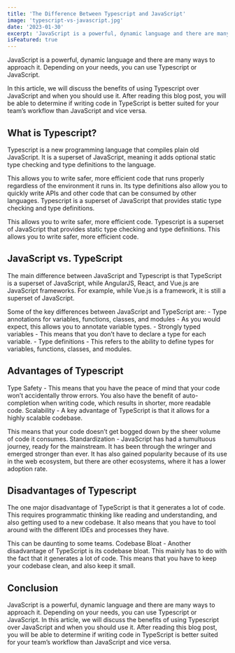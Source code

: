```yaml
---
title: 'The Difference Between Typescript and JavaScript'
image: 'typescript-vs-javascript.jpg'
date: '2023-01-30'
excerpt: 'JavaScript is a powerful, dynamic language and there are many ways to approach it. Depending on your needs'
isFeatured: true
---
```


JavaScript is a powerful, dynamic language and there are many ways to approach it. Depending on your needs, you can use Typescript or JavaScript.

In this article, we will discuss the benefits of using Typescript over JavaScript and when you should use it. After reading this blog post, you will be able to determine if writing code in TypeScript is better suited for your team’s workflow than JavaScript and vice versa.

## What is Typescript?

Typescript is a new programming language that compiles plain old JavaScript. It is a superset of JavaScript, meaning it adds optional static type checking and type definitions to the language.

This allows you to write safer, more efficient code that runs properly regardless of the environment it runs in. Its type definitions also allow you to quickly write APIs and other code that can be consumed by other languages. Typescript is a superset of JavaScript that provides static type checking and type definitions.

This allows you to write safer, more efficient code. Typescript is a superset of JavaScript that provides static type checking and type definitions. This allows you to write safer, more efficient code.

## JavaScript vs. TypeScript

The main difference between JavaScript and Typescript is that TypeScript is a superset of JavaScript, while AngularJS, React, and Vue.js are JavaScript frameworks. For example, while Vue.js is a framework, it is still a superset of JavaScript.

Some of the key differences between JavaScript and TypeScript are: - Type annotations for variables, functions, classes, and modules - As you would expect, this allows you to annotate variable types. - Strongly typed variables - This means that you don’t have to declare a type for each variable. - Type definitions - This refers to the ability to define types for variables, functions, classes, and modules.

## Advantages of Typescript

Type Safety - This means that you have the peace of mind that your code won’t accidentally throw errors. You also have the benefit of auto-completion when writing code, which results in shorter, more readable code. Scalability - A key advantage of TypeScript is that it allows for a highly scalable codebase.

This means that your code doesn’t get bogged down by the sheer volume of code it consumes. Standardization - JavaScript has had a tumultuous journey, ready for the mainstream. It has been through the wringer and emerged stronger than ever. It has also gained popularity because of its use in the web ecosystem, but there are other ecosystems, where it has a lower adoption rate.

## Disadvantages of Typescript

The one major disadvantage of TypeScript is that it generates a lot of code. This requires programmatic thinking like reading and understanding, and also getting used to a new codebase. It also means that you have to tool around with the different IDEs and processes they have.

This can be daunting to some teams. Codebase Bloat - Another disadvantage of TypeScript is its codebase bloat. This mainly has to do with the fact that it generates a lot of code. This means that you have to keep your codebase clean, and also keep it small.

## Conclusion

JavaScript is a powerful, dynamic language and there are many ways to approach it. Depending on your needs, you can use Typescript or JavaScript. In this article, we will discuss the benefits of using Typescript over JavaScript and when you should use it. After reading this blog post, you will be able to determine if writing code in TypeScript is better suited for your team’s workflow than JavaScript and vice versa.
